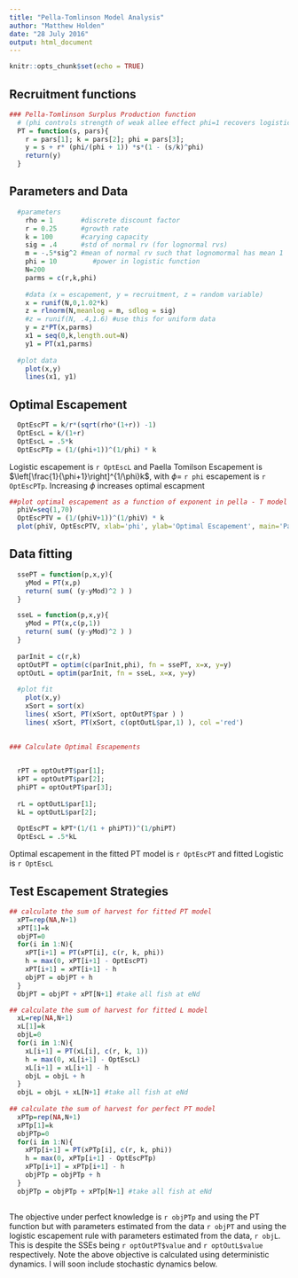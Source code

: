 ---
title: "Pella-Tomlinson Model Analysis"
author: "Matthew Holden"
date: "28 July 2016"
output: html_document
---

```{r setup, include=FALSE}
knitr::opts_chunk$set(echo = TRUE)
```

## Recruitment functions
```{r functions}
### Pella-Tomlinson Surplus Production function 
  # (phi controls strength of weak allee effect phi=1 recovers logistic/schaeffer)
  PT = function(s, pars){
    r = pars[1]; k = pars[2]; phi = pars[3];
    y = s + r* (phi/(phi + 1)) *s*(1 - (s/k)^phi)
    return(y)
  }
```

## Parameters and Data

```{r parameters}
  #parameters
    rho = 1       #discrete discount factor
    r = 0.25      #growth rate
    k = 100       #carying capacity
    sig = .4      #std of normal rv (for lognormal rvs)
    m = -.5*sig^2 #mean of normal rv such that lognomormal has mean 1
    phi = 10         #power in logistic function
    N=200
    parms = c(r,k,phi)
    
    #data (x = escapement, y = recruitment, z = random variable)
    x = runif(N,0,1.02*k)
    z = rlnorm(N,meanlog = m, sdlog = sig)
    #z = runif(N, .4,1.6) #use this for uniform data
    y = z*PT(x,parms)
    x1 = seq(0,k,length.out=N)
    y1 = PT(x1,parms)
  
  #plot data
    plot(x,y)
    lines(x1, y1)
```


## Optimal Escapement
```{r Optimal}
  OptEscPT = k/r*(sqrt(rho*(1+r)) -1)
  OptEscL = k/(1+r)
  OptEscL = .5*k
  OptEscPTp = (1/(phi+1))^(1/phi) * k
```

Logistic escapement is `r OptEscL` and Paella Tomilson Escapement is $\left[\frac{1}{\phi+1}\right]^{1/\phi}k$, with $\phi=$ `r phi` escapement is `r OptEscPTp`. Increasing $\phi$ increases optimal escapment

```{r PaellaTomilson, echo=FALSE}

##plot optimal escapement as a function of exponent in pella - T model
  phiV=seq(1,70)
  OptEscPTV = (1/(phiV+1))^(1/phiV) * k
  plot(phiV, OptEscPTV, xlab='phi', ylab='Optimal Escapement', main='Paella Tomilson Optimal Escapement, k=100')
```

## Data fitting


```{r SumSquaredErrorFunctions}
  
  ssePT = function(p,x,y){
    yMod = PT(x,p)
    return( sum( (y-yMod)^2 ) )
  }

  sseL = function(p,x,y){
    yMod = PT(x,c(p,1))
    return( sum( (y-yMod)^2 ) )
  }
  
  parInit = c(r,k)
  optOutPT = optim(c(parInit,phi), fn = ssePT, x=x, y=y)
  optOutL = optim(parInit, fn = sseL, x=x, y=y)
  
  #plot fit
    plot(x,y)
    xSort = sort(x)
    lines( xSort, PT(xSort, optOutPT$par ) )
    lines( xSort, PT(xSort, c(optOutL$par,1) ), col ='red')
  

### Calculate Optimal Escapements

    
  rPT = optOutPT$par[1];
  kPT = optOutPT$par[2]; 
  phiPT = optOutPT$par[3];
  
  rL = optOutL$par[1];
  kL = optOutL$par[2]; 
  
  OptEscPT = kPT*(1/(1 + phiPT))^(1/phiPT)
  OptEscL = .5*kL
```
Optimal escapement in the fitted PT model is `r OptEscPT` and fitted Logistic is `r OptEscL`


## Test Escapement Strategies
```{r objective}
## calculate the sum of harvest for fitted PT model    
  xPT=rep(NA,N+1)
  xPT[1]=k    
  objPT=0    
  for(i in 1:N){
    xPT[i+1] = PT(xPT[i], c(r, k, phi))
    h = max(0, xPT[i+1] - OptEscPT)
    xPT[i+1] = xPT[i+1] - h
    objPT = objPT + h
  }    
  ObjPT = objPT + xPT[N+1] #take all fish at eNd

## calculate the sum of harvest for fitted L model   
  xL=rep(NA,N+1)
  xL[1]=k    
  objL=0    
  for(i in 1:N){
    xL[i+1] = PT(xL[i], c(r, k, 1))
    h = max(0, xL[i+1] - OptEscL)
    xL[i+1] = xL[i+1] - h
    objL = objL + h
  }  
  objL = objL + xL[N+1] #take all fish at eNd
  
## calculate the sum of harvest for perfect PT model   
  xPTp=rep(NA,N+1)
  xPTp[1]=k    
  objPTp=0    
  for(i in 1:N){
    xPTp[i+1] = PT(xPTp[i], c(r, k, phi))
    h = max(0, xPTp[i+1] - OptEscPTp)
    xPTp[i+1] = xPTp[i+1] - h
    objPTp = objPTp + h
  }  
  objPTp = objPTp + xPTp[N+1] #take all fish at eNd
  
```

The objective under perfect knowledge is `r objPTp` and using the PT function but with parameters estimated from the data `r objPT` and using the logistic escapement rule with parameters estimated from the data, `r objL`. This is despite the SSEs being `r optOutPT$value` and `r optOutL$value` respectively. Note the above objective is calculated using deterministic dynamics. I will soon include stochastic dynamics below.
